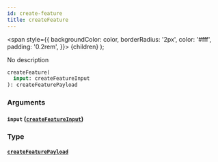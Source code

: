 ```yaml
---
id: create-feature
title: createFeature
---
```


<span
style={{
      backgroundColor: color,
      borderRadius: '2px',
      color: '#fff',
      padding: '0.2rem',
    }}>
{children}
</span>
);

No description

```graphql
createFeature(
  input: createFeatureInput
): createFeaturePayload

```

### Arguments

#### `input` ([`createFeatureInput`](/v1/inputs/create-feature-input))

### Type

#### [`createFeaturePayload`](/v1/objects/create-feature-payload)

